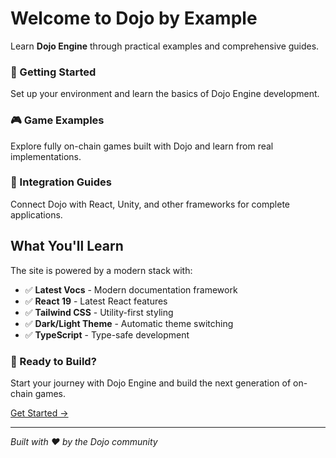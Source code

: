 # Welcome to Dojo by Example

Learn **Dojo Engine** through practical examples and comprehensive guides.

<div class="grid grid-cols-1 md:grid-cols-2 lg:grid-cols-3 gap-6 my-8">
  <div class="card feature-card">
    <h3 class="text-xl font-semibold text-dojo-primary mb-3">🚀 Getting Started</h3>
    <p class="text-text-secondary">Set up your environment and learn the basics of Dojo Engine development.</p>
  </div>
  
  <div class="card feature-card">
    <h3 class="text-xl font-semibold text-dojo-primary mb-3">🎮 Game Examples</h3>
    <p class="text-text-secondary">Explore fully on-chain games built with Dojo and learn from real implementations.</p>
  </div>
  
  <div class="card feature-card">
    <h3 class="text-xl font-semibold text-dojo-primary mb-3">🔧 Integration Guides</h3>
    <p class="text-text-secondary">Connect Dojo with React, Unity, and other frameworks for complete applications.</p>
  </div>
</div>

## What You'll Learn

The site is powered by a modern stack with:
- ✅ **Latest Vocs** - Modern documentation framework
- ✅ **React 19** - Latest React features
- ✅ **Tailwind CSS** - Utility-first styling
- ✅ **Dark/Light Theme** - Automatic theme switching
- ✅ **TypeScript** - Type-safe development

<div class="bg-surface border border-dojo-primary/20 rounded-lg p-6 my-8">
  <h3 class="text-lg font-semibold text-dojo-primary mb-2">🎯 Ready to Build?</h3>
  <p class="text-text-secondary mb-4">
    Start your journey with Dojo Engine and build the next generation of on-chain games.
  </p>
  <a href="/getting-started" class="btn btn-primary">Get Started →</a>
</div>

---

*Built with ❤️ by the Dojo community*